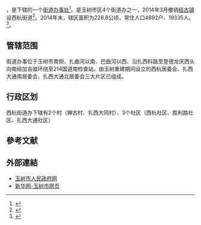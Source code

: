 {{中国乡级行政区|63/27/01/002/000}}

'''{{PAGENAMEBASE}}'''，是{{PRC admin/fullname|63/27/01/002/000|3}}下辖的一个[[街道办事处|街道办事处]]<ref>{{PRC admin/ref sgc|{{PRC admin/parent|63/27/01/002/000}}}}</ref>。是玉树市区4个街道办之一，2014年3月撤销[[结古镇|结古镇]]设西杭街道<ref>{{Cite web |url=http://epaper.tibet3.com/xhdsb/html/2013-10/20/content_55748.htm |title=玉树市街道办事处和社区居委会设置政策出台 |accessdate=2015-03-02 |archive-date=2016-03-04 |archive-url=https://web.archive.org/web/20160304110619/http://epaper.tibet3.com/xhdsb/html/2013-10/20/content_55748.htm |dead-url=no }}</ref>。2014年末，辖区面积为228.8公顷，常住人口4892户、19335人。<ref>{{Cite web |url=http://www.yushuxian.gov.cn/html/187/112354.html |title=青海省玉树市西杭街道办事处简介 |access-date=2015-03-02 |archive-date=2015-04-02 |archive-url=https://web.archive.org/web/20150402161007/http://www.yushuxian.gov.cn/html/187/112354.html |dead-url=no }}</ref>。

==管辖范围==
街道办事位于玉树市南侧，扎曲河以南、巴曲河以西、沿扎西科路至登德龙庆西头向南经加吉娘环绕至214国道南检查站，由玉树重建期间设立的西杭居委会、扎西大通南居委会、扎西大通北居委会三大片区已组成。

==行政区划==
西杭街道办下辖有2个村（禅古村、扎西大同村）、3个社区（西杭社区、胜利路社区、扎西大通社区）

== 參考文献 ==
{{reflist}}

== 外部連結 ==
*[https://web.archive.org/web/20150402103218/http://www.yushuxian.gov.cn/ 玉树市人民政府网]
*[http://www.qh.xinhuanet.com/yushu/ 新华网-玉树市网页]{{Wayback|url=http://www.qh.xinhuanet.com/yushu/ |date=20060615214822 }}

{{行政区划小作品}}
{{PRC admin/navcat|63/27/01/002/000}}